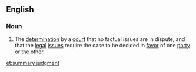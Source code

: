 ==English==
===Noun===
{{en-noun|sg=[[summary]] [[judgment]]}}
# {{legal}} The [[determination]] by a [[court]] that no factual issues are in dispute, and that the [[legal]] [[issue]]s require the case to be decided in [[favor]] of one [[party]] or the other.

[[et:summary judgment]]